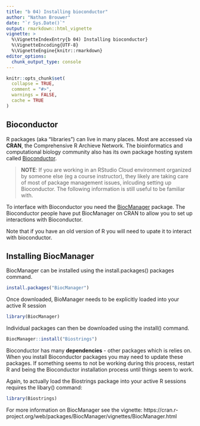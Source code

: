 ```yaml
---
title: "b 04) Installing bioconductor"
author: "Nathan Brouwer"
date: "`r Sys.Date()`"
output: rmarkdown::html_vignette
vignette: >
  %\VignetteIndexEntry{b 04) Installing bioconductor}
  %\VignetteEncoding{UTF-8}
  %\VignetteEngine{knitr::rmarkdown}
editor_options: 
  chunk_output_type: console
---
```


```r
knitr::opts_chunk$set(
  collapse = TRUE,
  comment = "#>",
  warnings = FALSE,
  cache = TRUE
)
```




## Bioconductor

R packages (aka "libraries") can live in many places.  Most are accessed via **CRAN**, the Comprehensive R Archieve Network.  The bioinformatics and computational biology community also has its own package hosting system called [Bioconductor](www.bioconductor.org).  

>**NOTE**: If you are working in an RStudio Cloud environment organized by someone else (eg a course instructor), they likely are taking care of most of package management issues, inlcuding setting up Bioconductor.  The following information is still useful to be familiar with.


To interface with Bioconductor you need the [BiocManager](https://cran.r-project.org/web/packages/BiocManager/vignettes/BiocManager.html) package.  The Bioconductor people have put BiocManager on CRAN to allow you to set up interactions with Bioconductor.

Note that if you have an old version of R you will need to upate it to interact with bioconductor.


## Installing BiocManager

BiocManager can be installed using the install.packages() packages command.

```r
install.packages("BiocManager")
```

Once downloaded, BioManager needs to be explicitly loaded into your active R session
```r
library(BiocManager)
```

Individual packages can then be downloaded using the install() command.
```r
BiocManager::install("Biostrings")
```

Bioconductor has many **dependencies** - other packages which is relies on.  When you install Bioconductor packages you may need to update these packages.  If something seems to not be working during this process, restart R and being the Bioconductor installation process until things seem to work.


Again, to actually load the Biostrings package into your active R sessions requires the libary() command:
```r
library(Biostrings)
```

For more information on BiocManager see the vignette: https://cran.r-project.org/web/packages/BiocManager/vignettes/BiocManager.html

